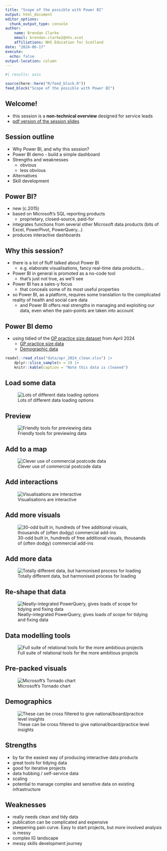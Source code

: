 ---
title: "Scope of the possible with Power BI"
output: html_document
editor_options: 
  chunk_output_type: console
author:
    name: Brendan Clarke
    email: brendan.clarke2@nhs.scot
    affiliations: NHS Education for Scotland
date: "2024-06-17"
execute: 
  echo: false
output-location: column
---

```{r}
#| results: asis

source(here::here("R/feed_block.R"))
feed_block("Scope of the possible with Power BI")

```



## Welcome!

-   this session is a **non-technical overview** designed for service leads
- <i class="far fa-file-pdf"></i>[pdf version of the session slides]("data/scope_of_the_possible_with_power_bi.pdf")

## Session outline

-   Why Power BI, and why this session?
-   Power BI demo - build a simple dashboard
-   Strengths and weaknesses
    -   obvious
    -   less obvious
-   Alternatives
-   Skill development

## Power BI?

-   new (c.2015)
-   based on Microsoft's SQL reporting products
    -   proprietary, closed-source, paid-for
-   integrates functions from several other Microsoft data products (bits of Excel, PowerPivot, PowerQuery…)
-   produces interactive dashboards

## Why this session?

-   there is a lot of fluff talked about Power BI
    -   e.g. elaborate visualisations, fancy real-time data products...
-   Power BI in general is promoted as a no-code tool
    -   that's just not true, as we'll see
-   Power BI has a sales-y focus
    -   that conceals some of its most useful properties
-   so Power BI, as a platform, requires some translation to the complicated reality of health and social care data
    -   and Power BI offers real strengths in managing and exploiting our data, even when the pain-points are taken into account

## Power BI demo

-   using tidied of the [GP practice size dataset](https://www.opendata.nhs.scot/dataset/gp-practice-contact-details-and-list-sizes) from April 2024
    - [GP practice size data]("data/apr_2024_clean.xlsx")
     - [Demographic data]("data/3 - demographics.csv")
  
```{r}
readxl::read_xlsx("data/apr_2024_clean.xlsx") |>
    dplyr::slice_sample(n = 3) |>
    knitr::kable(caption = "Note this data is cleaned")
```


## Load some data

![Lots of different data loading options](images/clipboard-1095239384.png)

## Preview

![Friendly tools for previewing data](images/clipboard-570198799.png)

## Add to a map

![Clever use of commercial postcode data](images/clipboard-1608638999.png)

## Add interactions

![Visualisations are interactive](images/clipboard-1372596463.png)

## Add more visuals

![30-odd built in, hundreds of free additional visuals, thousands of (often dodgy) commercial add-ins](images/clipboard-2549253369.png)

## Add more data

![Totally different data, but harmonised process for loading](images/clipboard-2157605622.png)

## Re-shape that data

![Neatly-integrated PowerQuery, gives loads of scope for tidying and fixing data](images/clipboard-256142195.png)

## Data modelling tools

![Full suite of relational tools for the more ambitious projects](images/clipboard-1503081705.png)

## Pre-packed visuals

![Microsoft's Tornado chart](images/clipboard-3368145622.png)

## Demographics

![These can be cross filtered to give national/board/practice level insights](images/clipboard-3099396019.png)

## Strengths

-   by far the easiest way of producing interactive data products
-   great tools for tidying data
- good for iterative projects
-   data hubbing / self-service data
-   scaling
-   potential to manage complex and sensitive data on existing infrastructure

## Weaknesses

-   really needs clean and tidy data
-   publication can be complicated and expensive
-   steepening pain curve. Easy to start projects, but more involved analysis is messy
-   complex IG landscape
-   messy skills development journey